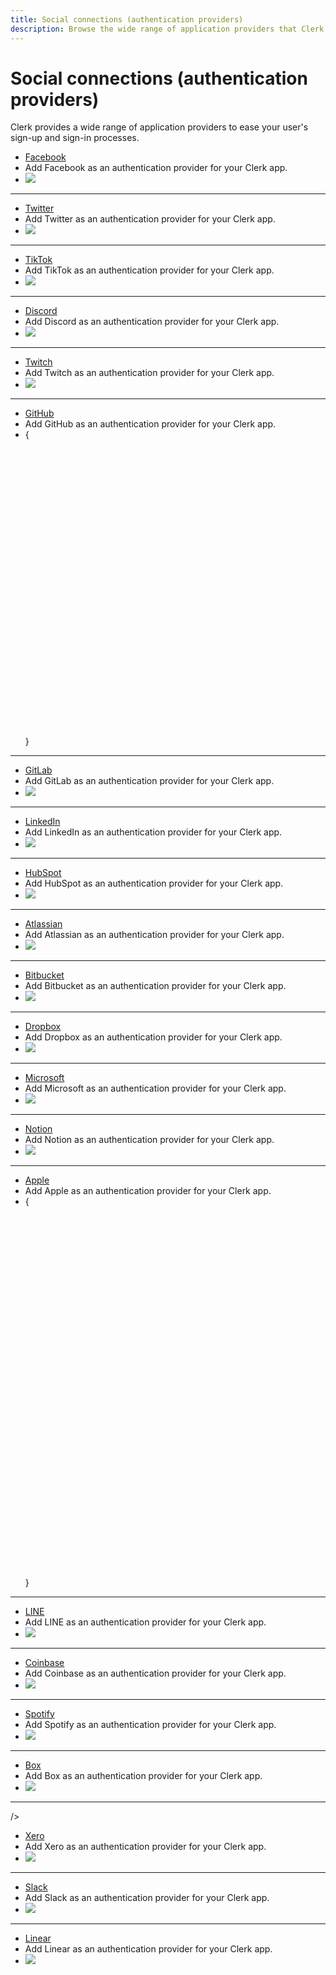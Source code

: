 ---
title: Social connections (authentication providers)
description: Browse the wide range of application providers that Clerk provides to ease your user's sign-up and sign-in processes.
---

# Social connections (authentication providers)

Clerk provides a wide range of application providers to ease your user's sign-up and sign-in processes.

<Cards>

- [Facebook](/docs/authentication/social-connections/facebook)
- Add Facebook as an authentication provider for your Clerk app.
- ![](/docs/images/logos/auth_providers/facebook.svg)

---

- [Twitter](/docs/authentication/social-connections/twitter)
- Add Twitter as an authentication provider for your Clerk app.
- ![](/docs/images/logos/auth_providers/twitter.svg)

---

- [TikTok](/docs/authentication/social-connections/tiktok)
- Add TikTok as an authentication provider for your Clerk app.
- ![](/docs/images/logos/auth_providers/tiktok.svg)

---

- [Discord](/docs/authentication/social-connections/discord)
- Add Discord as an authentication provider for your Clerk app.
- ![](/docs/images/logos/auth_providers/discord.svg)

---

- [Twitch](/docs/authentication/social-connections/twitch)
- Add Twitch as an authentication provider for your Clerk app.
- ![](/docs/images/logos/auth_providers/twitch.svg)

---

- [GitHub](/docs/authentication/social-connections/github)
- Add GitHub as an authentication provider for your Clerk app.
- {<svg viewBox="0 0 98 96"><path fillRule="evenodd" clipRule="evenodd" d="M48.854 0C21.839 0 0 22 0 49.217c0 21.756 13.993 40.172 33.405 46.69 2.427.49 3.316-1.059 3.316-2.362 0-1.141-.08-5.052-.08-9.127-13.59 2.934-16.42-5.867-16.42-5.867-2.184-5.704-5.42-7.17-5.42-7.17-4.448-3.015.324-3.015.324-3.015 4.934.326 7.523 5.052 7.523 5.052 4.367 7.496 11.404 5.378 14.235 4.074.404-3.178 1.699-5.378 3.074-6.6-10.839-1.141-22.243-5.378-22.243-24.283 0-5.378 1.94-9.778 5.014-13.2-.485-1.222-2.184-6.275.486-13.038 0 0 4.125-1.304 13.426 5.052a46.97 46.97 0 0 1 12.214-1.63c4.125 0 8.33.571 12.213 1.63 9.302-6.356 13.427-5.052 13.427-5.052 2.67 6.763.97 11.816.485 13.038 3.155 3.422 5.015 7.822 5.015 13.2 0 18.905-11.404 23.06-22.324 24.283 1.78 1.548 3.316 4.481 3.316 9.126 0 6.6-.08 11.897-.08 13.526 0 1.304.89 2.853 3.316 2.364 19.412-6.52 33.405-24.935 33.405-46.691C97.707 22 75.788 0 48.854 0z" style={{ fill: 'var(--light, #24292f) var(--dark, white)' }} /></svg>}

---

- [GitLab](/docs/authentication/social-connections/gitlab)
- Add GitLab as an authentication provider for your Clerk app.
- ![](/docs/images/logos/auth_providers/gitlab.svg)

---

- [LinkedIn](/docs/authentication/social-connections/linkedin-oidc)
- Add LinkedIn as an authentication provider for your Clerk app.
- ![](/docs/images/logos/auth_providers/linkedin.svg)

---

- [HubSpot](/docs/authentication/social-connections/hubspot)
- Add HubSpot as an authentication provider for your Clerk app.
- ![](/docs/images/logos/auth_providers/hubspot.svg)

---

- [Atlassian](/docs/authentication/social-connections/atlassian)
- Add Atlassian as an authentication provider for your Clerk app.
- ![](/docs/images/logos/auth_providers/atlassian.svg)

---

- [Bitbucket](/docs/authentication/social-connections/bitbucket)
- Add Bitbucket as an authentication provider for your Clerk app.
- ![](/docs/images/logos/auth_providers/bitbucket.svg)

---

- [Dropbox](/docs/authentication/social-connections/dropbox)
- Add Dropbox as an authentication provider for your Clerk app.
- ![](/docs/images/logos/auth_providers/dropbox.svg)

---

- [Microsoft](/docs/authentication/social-connections/microsoft)
- Add Microsoft as an authentication provider for your Clerk app.
- ![](/docs/images/logos/auth_providers/microsoft.svg)

---

- [Notion](/docs/authentication/social-connections/notion)
- Add Notion as an authentication provider for your Clerk app.
- ![](/docs/images/logos/auth_providers/notion.svg)

---

- [Apple](/docs/authentication/social-connections/apple)
- Add Apple as an authentication provider for your Clerk app.
- {<svg viewBox="0 0 814 1000"><path d="M788.1 340.9c-5.8 4.5-108.2 62.2-108.2 190.5 0 148.4 130.3 200.9 134.2 202.2-.6 3.2-20.7 71.9-68.7 141.9-42.8 61.6-87.5 123.1-155.5 123.1s-85.5-39.5-164-39.5c-76.5 0-103.7 40.8-165.9 40.8s-105.6-57-155.5-127C46.7 790.7 0 663 0 541.8c0-194.4 126.4-297.5 250.8-297.5 66.1 0 121.2 43.4 162.7 43.4 39.5 0 101.1-46 176.3-46 28.5 0 130.9 2.6 198.3 99.2zm-234-181.5c31.1-36.9 53.1-88.1 53.1-139.3 0-7.1-.6-14.3-1.9-20.1-50.6 1.9-110.8 33.7-147.1 75.8-28.5 32.4-55.1 83.6-55.1 135.5 0 7.8 1.3 15.6 1.9 18.1 3.2.6 8.4 1.3 13.6 1.3 45.4 0 102.5-30.4 135.5-71.3z" style={{ fill: 'var(--light, black) var(--dark, white)' }} /></svg>}

---

- [LINE](/docs/authentication/social-connections/line)
- Add LINE as an authentication provider for your Clerk app.
- ![](/docs/images/logos/auth_providers/line.svg)

---

- [Coinbase](/docs/authentication/social-connections/coinbase)
- Add Coinbase as an authentication provider for your Clerk app.
- ![](/docs/images/logos/auth_providers/coinbase.svg)

---

- [Spotify](/docs/authentication/social-connections/spotify)
- Add Spotify as an authentication provider for your Clerk app.
- ![](/docs/images/logos/auth_providers/spotify.svg)

---

- [Box](/docs/authentication/social-connections/box)
- Add Box as an authentication provider for your Clerk app.
- ![](/docs/images/logos/auth_providers/box.svg)

---

/>
- [Xero](/docs/authentication/social-connections/xero)
- Add Xero as an authentication provider for your Clerk app.
- ![](/docs/images/logos/auth_providers/xero.svg)

---

- [Slack](/docs/authentication/social-connections/slack)
- Add Slack as an authentication provider for your Clerk app.
- ![](/docs/images/logos/auth_providers/slack.svg)

---

- [Linear](/docs/authentication/social-connections/linear)
- Add Linear as an authentication provider for your Clerk app.
- ![](/docs/images/logos/auth_providers/linear.svg)

</Cards>